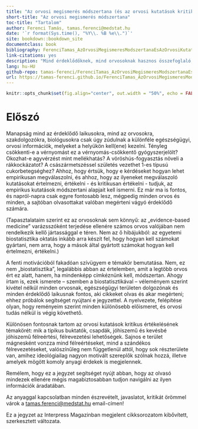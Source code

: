 ```yaml
--- 
title: "Az orvosi megismerés módszertana (és az orvosi kutatások kritikus értékelése)"
short-title: "Az orvosi megismerés módszertana"
toc-title: "Tartalom"
author: Ferenci Tamás, tamas.ferenci@medstat.hu
date: '`r format(Sys.time(), "%Y\\. %B %e\\.")`'
site: bookdown::bookdown_site
documentclass: book
bibliography: FerenciTamas_AzOrvosiMegismeresModszertanaEsAzOrvosiKutatasokKritikusErtekelese.bib
link-citations: yes
description: "Mind érdeklődőknek, mind orvosoknak hasznos összefoglaló, mely közérthetően bemutatja az empirikus orvosi kutatások módszertani alapjait, hangsúlyosan kitérve a félreértésekre és félrevezetésekre is, hogy ez alapján könnyebb legyen az ilyen vizsgálatokat értelmezni, értékelni és kritikusan értékelni."
lang: hu-HU
github-repo: tamas-ferenci/FerenciTamas_AzOrvosiMegismeresModszertanaEsAzOrvosiKutatasokKritikusErtekelese
url: https://tamas-ferenci.github.io/FerenciTamas_AzOrvosiMegismeresModszertanaEsAzOrvosiKutatasokKritikusErtekelese/
---
```


```r
knitr::opts_chunk$set(fig.align="center", out.width = "50%", echo = FALSE)
```

# Előszó {-}

Manapság mind az érdeklődő laikusokra, mind az orvosokra, szakdolgozókra, biológusokra csak úgy zúdulnak a különféle egészségügyi, orvosi információk, melyeket a helyükön kell(ene) kezelni. Tényleg csökkenti-e a vérnyomást ez a vérnyomás-csökkentő gyógyszerjelölt? Okozhat-e agyvérzést mint mellékhatás? A vöröshús-fogyasztás növeli a rákkockázatot? A császármetszéssel születés vezethet 1-es típusú cukorbetegséghez? Ahhoz, hogy értsük, hogy e kérdéseket hogyan lehet empirikusan megválaszolni, és ahhoz, hogy az ilyeneket megválaszoló kutatásokat értelmezni, értékelni - és kritikusan értékelni - tudjuk, az empirikus kutatások módszertani alapjait kell ismerni. Ez már ma is fontos, és napról-napra csak egyre fontosabb lesz, mégpedig minden orvos és minden, a sajtóban olvasottakat valóban megérteni vágyó érdeklődő számára.

(Tapasztalataim szerint ez az orvosoknak sem könnyű: az „evidence-based medicine” varázsszóként terjedése ellenére számos orvos valójában nem rendelkezik kellő jártassággal e téren. Nem az ő hibájukból: az egyetemi biostatisztika oktatás inkább arra készít fel, hogy hogyan kell számokat gyártani, nem arra, hogy a mások által gyártott számokat hogyan kell értelmezni, értékelni.)

A fenti motivációból fakadóan szívügyem e témakör bemutatása. Nem, ez nem „biostatisztika”, legalábbis abban az értelemben, amit a legtöbb orvos ért ez alatt, hanem, ha mindenképp címkéznünk kell, módszertan. Ahogy írtam is, ezek ismerete -- szemben a biostatisztikával -- véleményem szerint kivétel nélkül minden orvosnak, egészségügyi területen dolgozónak és minden érdeklődő laikusnak fontos, aki cikkeket olvas és akar megérteni; ehhez próbálok segítséget nyújtani e jegyzettel. A nyelvezete, felépítése olyan, hogy reményeim szerint minden különösebb előismeret, és orvosi tudás nélkül is végig követhető.

Különösen fontosnak tartom az orvosi kutatások kritikus értékelésének témakörét: mik a tipikus buktatók, csapdák, jóhiszemű és kevésbé jóhiszemű félreértési, félrevezetési lehetőségek. Sajnos e terület mágnesként vonzza mind félreértéseket, mind a szándékos félrevezetéseket, valószínűleg nem függetlenül attól, hogy sok részterülete van, amihez ideológiailag nagyon motivált szereplők szólnak hozzá, illetve amelyek mögött komoly anyagi érdekek is megjelennek.

Remélem, hogy ez a jegyzet segítséget nyújt abban, hogy az olvasó mindezek ellenére mégis magabiztosabban tudjon navigálni az ilyen információk áradatában.

Az anyaggal kapcsolatban minden észrevételt, javaslatot, kritikát örömmel várok a [tamas.ferenci@medstat.hu](tamas.ferenci@medstat.hu) email-címen!

Ez a jegyzet az Interpress Magazinban megjelent cikksorozatom kibővített, szerkesztett változata.
